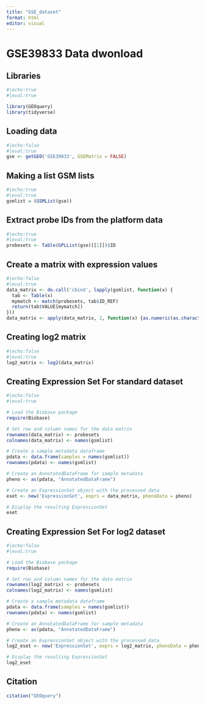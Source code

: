 ---
title: "GSE_dataset"
format: html
editor: visual
---

# GSE39833 Data dwonload

## Libraries

```{r}
#|echo:true
#|eval:true

library(GEOquery)
library(tidyverse)
```

## Loading data

```{r}
#|echo:false
#|eval:true
gse <- getGEO('GSE39833', GSEMatrix = FALSE)
```

## Making a list GSM lists

```{r}
#|echo:true
#|eval:true
gsmlist = (GSMList(gse))
```

## Extract probe IDs from the platform data

```{r}
#|echo:true
#|eval:true
probesets <- Table(GPLList(gse)[[1]])$ID
```

## Create a matrix with expression values

```{r}
#|echo:false
#|eval:true
data_matrix <- do.call('cbind', lapply(gsmlist, function(x) {
  tab <- Table(x)
  mymatch <- match(probesets, tab$ID_REF)
  return(tab$VALUE[mymatch])
}))
data_matrix <- apply(data_matrix, 2, function(x) {as.numeric(as.character(x))})
```

## Creating log2 matrix

```{r}
#|echo:false
#|eval:true
log2_matrix <- log2(data_matrix)
```

## Creating Expression Set For standard dataset

```{r}
#|echo:false
#|eval:true

# Load the Biobase package
require(Biobase)

# Set row and column names for the data matrix
rownames(data_matrix) <- probesets
colnames(data_matrix) <- names(gsmlist)

# Create a sample metadata dataframe
pdata <- data.frame(samples = names(gsmlist))
rownames(pdata) <- names(gsmlist)

# Create an AnnotatedDataFrame for sample metadata
pheno <- as(pdata, "AnnotatedDataFrame")

# Create an ExpressionSet object with the processed data
eset <- new('ExpressionSet', exprs = data_matrix, phenoData = pheno)

# Display the resulting ExpressionSet
eset
```

## Creating Expression Set For log2 dataset

```{r}
#|echo:false
#|eval:true

# Load the Biobase package
require(Biobase)

# Set row and column names for the data matrix
rownames(log2_matrix) <- probesets
colnames(log2_matrix) <- names(gsmlist)

# Create a sample metadata dataframe
pdata <- data.frame(samples = names(gsmlist))
rownames(pdata) <- names(gsmlist)

# Create an AnnotatedDataFrame for sample metadata
pheno <- as(pdata, "AnnotatedDataFrame")

# Create an ExpressionSet object with the processed data
log2_eset <- new('ExpressionSet', exprs = log2_matrix, phenoData = pheno)

# Display the resulting ExpressionSet
log2_eset
```

## Citation

```{r}
citation("GEOquery")
```
